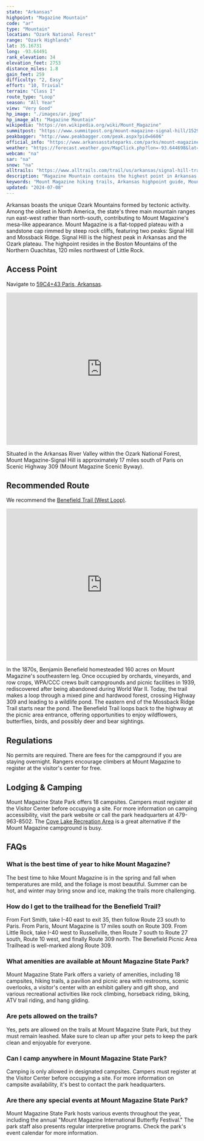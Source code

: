 ```yaml
---
state: "Arkansas"
highpoint: "Magazine Mountain"
code: "ar"
type: "Mountain"
location: "Ozark National Forest"
range: "Ozark Highlands"
lat: 35.16731
long: -93.64491
rank_elevation: 34
elevation_feet: 2753
distance_miles: 1.8
gain_feet: 259
difficulty: "2, Easy"
effort: "10, Trivial"
terrain: "Class I"
route_type: "Loop"
season: "All Year"
view: "Very Good"
hp_image: "./images/ar.jpeg"
hp_image_alt: "Magazine Mountain"
wikipedia: "https://en.wikipedia.org/wiki/Mount_Magazine"
summitpost: "https://www.summitpost.org/mount-magazine-signal-hill/152916"
peakbagger: "http://www.peakbagger.com/peak.aspx?pid=6606"
official_info: "https://www.arkansasstateparks.com/parks/mount-magazine-state-park"
weather: "https://forecast.weather.gov/MapClick.php?lon=-93.644698&lat=35.167074"
webcam: "na"
sar: "na"
snow: "na"
alltrails: "https://www.alltrails.com/trail/us/arkansas/signal-hill-trail"
description: "Magazine Mountain contains the highest point in Arkansas. Learn how to summit Signal Hill, the tallest peak in Arkansas."
keywords: "Mount Magazine hiking trails, Arkansas highpoint guide, Mount Magazine State Park camping, Signal Hill Arkansas highest point"
updated: "2024-07-08"
---
```


Arkansas boasts the unique Ozark Mountains formed by tectonic activity. Among the oldest in North America, the state's three main mountain ranges run east-west rather than north-south, contributing to Mount Magazine's mesa-like appearance. Mount Magazine is a flat-topped plateau with a sandstone cap rimmed by steep rock cliffs, featuring two peaks: Signal Hill and Mossback Ridge. Signal Hill is the highest peak in Arkansas and the Ozark plateau. The highpoint resides in the Boston Mountains of the Northern Ouachitas, 120 miles northwest of Little Rock. 

## Access Point
Navigate to <a target="_blank" href="https://maps.app.goo.gl/waiUwvBCxRZgh1TU7">59C4+43 Paris, Arkansas</a>.

<iframe src="https://www.google.com/maps/embed?pb=!1m14!1m8!1m3!1d3261.4490792067727!2d-93.6473882!3d35.1703581!3m2!1i1024!2i768!4f13.1!3m3!1m2!1s0x87cc7df2630b6eb1%3A0x5a6a1d703c24ec6c!2sHigh%20Point%20Trailhead!5e0!3m2!1sen!2sus!4v1720585906387!5m2!1sen!2sus" width="100%" height="400" style="border:0;" allowfullscreen="" loading="lazy" referrerpolicy="no-referrer-when-downgrade"></iframe>

Situated in the Arkansas River Valley within the Ozark National Forest, Mount Magazine-Signal Hill is approximately 17 miles south of Paris on Scenic Highway 309 (Mount Magazine Scenic Byway).

## Recommended Route
We recommend the <a target="_blank" href="https://www.alltrails.com/trail/us/arkansas/signal-hill-trail">Benefield Trail (West Loop)</a>.

<iframe class="alltrails" src="https://www.alltrails.com/widget/trail/us/arkansas/signal-hill-trail?scrollZoom=false&elevationDiagram=false&u=i&sh=cmpl5n" width="100%" height="400" frameborder="0" scrolling="no" marginheight="0" marginwidth="0" title="AllTrails: Trail Guides and Maps for Hiking, Camping, and Running"></iframe>

In the 1870s, Benjamin Benefield homesteaded 160 acres on Mount Magazine's southeastern leg. Once occupied by orchards, vineyards, and row crops, WPA/CCC crews built campgrounds and picnic facilities in 1939, rediscovered after being abandoned during World War II. Today, the trail makes a loop through a mixed pine and hardwood forest, crossing Highway 309 and leading to a wildlife pond. The eastern end of the Mossback Ridge Trail starts near the pond. The Benefield Trail loops back to the highway at the picnic area entrance, offering opportunities to enjoy wildflowers, butterflies, birds, and possibly deer and bear sightings.

## Regulations
No permits are required. There are fees for the campground if you are staying overnight. Rangers encourage climbers at Mount Magazine to register at the visitor's center for free.

## Lodging & Camping
Mount Magazine State Park offers 18 campsites. Campers must register at the Visitor Center before occupying a site. For more information on camping accessibility, visit the park website or call the park headquarters at 479-963-8502. The [Cove Lake Recreation Area](https://www.recreation.gov/camping/campgrounds/233834) is a great alternative if the Mount Magazine campground is busy.

## FAQs

### What is the best time of year to hike Mount Magazine?
The best time to hike Mount Magazine is in the spring and fall when temperatures are mild, and the foliage is most beautiful. Summer can be hot, and winter may bring snow and ice, making the trails more challenging.

### How do I get to the trailhead for the Benefield Trail?
From Fort Smith, take I-40 east to exit 35, then follow Route 23 south to Paris. From Paris, Mount Magazine is 17 miles south on Route 309. From Little Rock, take I-40 west to Russellville, then Route 7 south to Route 27 south, Route 10 west, and finally Route 309 north. The Benefield Picnic Area Trailhead is well-marked along Route 309.

### What amenities are available at Mount Magazine State Park?
Mount Magazine State Park offers a variety of amenities, including 18 campsites, hiking trails, a pavilion and picnic area with restrooms, scenic overlooks, a visitor's center with an exhibit gallery and gift shop, and various recreational activities like rock climbing, horseback riding, biking, ATV trail riding, and hang gliding.

### Are pets allowed on the trails?
Yes, pets are allowed on the trails at Mount Magazine State Park, but they must remain leashed. Make sure to clean up after your pets to keep the park clean and enjoyable for everyone.

### Can I camp anywhere in Mount Magazine State Park?
Camping is only allowed in designated campsites. Campers must register at the Visitor Center before occupying a site. For more information on campsite availability, it's best to contact the park headquarters.

### Are there any special events at Mount Magazine State Park?
Mount Magazine State Park hosts various events throughout the year, including the annual "Mount Magazine International Butterfly Festival." The park staff also presents regular interpretive programs. Check the park's event calendar for more information.
